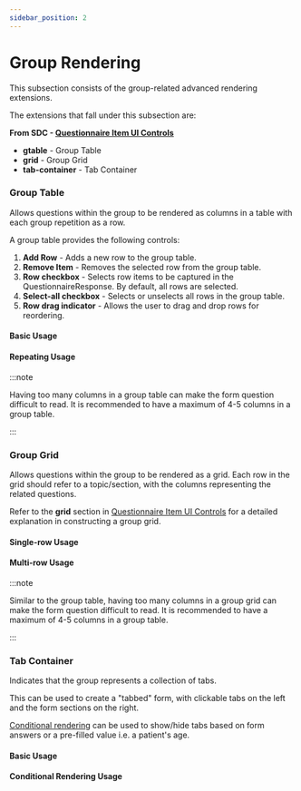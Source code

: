 ```yaml
---
sidebar_position: 2
---
```



# Group Rendering

This subsection consists of the group-related advanced rendering extensions.

The extensions that fall under this subsection are:

**From SDC - [Questionnaire Item UI Controls](https://hl7.org/fhir/extensions/CodeSystem-questionnaire-item-control.html)**

- **gtable** - Group Table
- **grid** - Group Grid
- **tab-container** - Tab Container

### Group Table

Allows questions within the group to be rendered as columns in a table with each group repetition as a row.

A group table provides the following controls:

1. **Add Row** - Adds a new row to the group table.
2. **Remove Item** - Removes the selected row from the group table.
3. **Row checkbox** - Selects row items to be captured in the QuestionnaireResponse. By default, all rows are selected.
4. **Select-all checkbox** - Selects or unselects all rows in the group table.
5. **Row drag indicator** - Allows the user to drag and drop rows for reordering.

#### Basic Usage

<IframeContainer
  storyId="sdc-8-1-2-advanced-control-appearance-item-control-group--g-table-single"
  initialHeight={528}
/>

#### Repeating Usage

<IframeContainer
  storyId="sdc-8-1-2-advanced-control-appearance-item-control-group--g-table-repeats"
  initialHeight={580}
/>

:::note

Having too many columns in a group table can make the form question difficult to read. It is recommended to have a maximum of 4-5 columns in a group table.

:::

### Group Grid

Allows questions within the group to be rendered as a grid. Each row in the grid should refer to a topic/section, with the columns representing the related questions.

Refer to the **grid** section in [Questionnaire Item UI Controls](https://hl7.org/fhir/extensions/CodeSystem-questionnaire-item-control.html) for a detailed explanation in constructing a group grid.

#### Single-row Usage

<IframeContainer
  storyId="sdc-8-1-2-advanced-control-appearance-item-control-group--grid-single-row"
  initialHeight={268}
/>

#### Multi-row Usage

<IframeContainer
  storyId="sdc-8-1-2-advanced-control-appearance-item-control-group--grid-multi-row"
  initialHeight={580}
/>

:::note

Similar to the group table, having too many columns in a group grid can make the form question difficult to read. It is recommended to have a maximum of 4-5 columns in a group table.

:::

### Tab Container

Indicates that the group represents a collection of tabs.

This can be used to create a "tabbed" form, with clickable tabs on the left and the form sections on the right.

[Conditional rendering](/docs/sdc/conditional) can be used to show/hide tabs based on form answers or a pre-filled value i.e. a patient's age.

#### Basic Usage

<IframeContainer
  storyId="sdc-8-1-2-advanced-control-appearance-item-control-group--tab-container"
  initialHeight={564}
/>

#### Conditional Rendering Usage

<IframeContainer
  storyId="sdc-9-1-4-form-behavior-other-control--enable-when-expression-tabs"
  initialHeight={412}
/>
